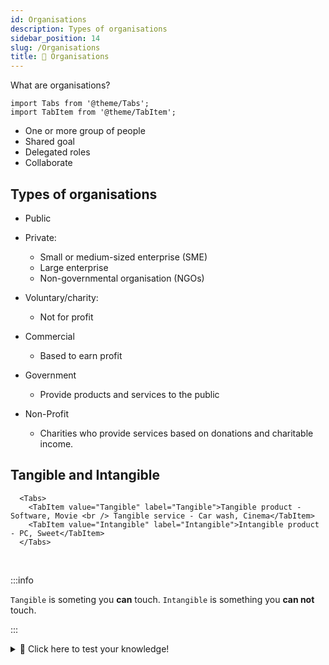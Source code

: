 ```yaml
---
id: Organisations
description: Types of organisations
sidebar_position: 14
slug: /Organisations
title: 🏢 Organisations
---
```



What are organisations?

```mdx-code-block
import Tabs from '@theme/Tabs';
import TabItem from '@theme/TabItem';
```

- One or more group of people
- Shared goal
- Delegated roles
- Collaborate

## Types of organisations

- Public
- Private:
   - Small or medium-sized enterprise (SME)
   - Large enterprise
   - Non-governmental organisation (NGOs)
- Voluntary/charity:
   - Not for profit


- Commercial
   - Based to earn profit
-  Government
   - Provide products and services to the public
-  Non-Profit
   - Charities who provide services based on donations and charitable income.

## Tangible and Intangible

```mdx-code-block
  <Tabs>
    <TabItem value="Tangible" label="Tangible">Tangible product - Software, Movie <br /> Tangible service - Car wash, Cinema</TabItem>
    <TabItem value="Intangible" label="Intangible">Intangible product - PC, Sweet</TabItem>
  </Tabs>
``` 

<br />

:::info

`Tangible` is someting you **can** touch. `Intangible` is something you **can not** touch. 

:::


<details>
  <summary>🧠 Click here to test your knowledge! </summary>

<iframe src="https://quizlet.com/679350957/match/embed?i=3loczc&x=1jj1" height="500" width="100%"></iframe>

</details>